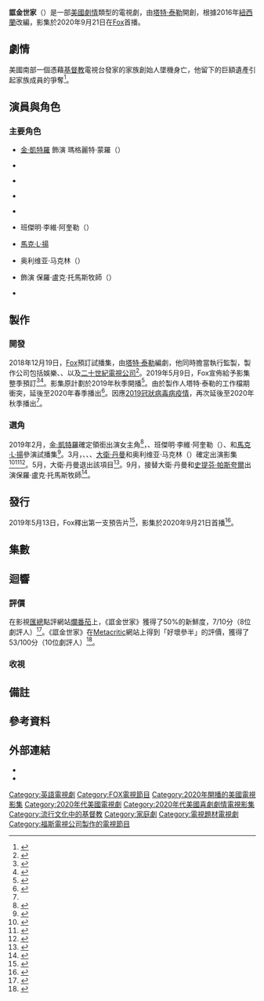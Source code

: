 {{noteTA
|G1=Show
|G2=TV
|G3=Movie
}}
{{Infobox television
| show_name                = 誆金世家
| original_name            = {{lang|en|''Filthy Rich''}}
| image                    = Filthy Rich poster.jpg
| image_size               = 220px
| bgcolour                 = #CBA86C
| colour text              = #000000
| caption                  = 
| genre                    = {{Plainlist|
* [[劇情片|劇情]]
* [[肥皂劇|肥皂劇]] 
}}
| based_on                 = {{Based on|{{le|誆金世家 (2016年電視劇)|Filthy Rich (2016 TV series)|誆金世家}}|蓋文·史特拉文（{{lang|en|Gavin Strawhan}}）<br />瑞秋·朗（{{lang|en|Rachel Lang}}）}}
| developer                = [[塔特·泰勒|塔特·泰勒]]
| starring                 = {{Plainlist|
* [[金·凱特羅|金·凱特羅]]
* {{le|梅利亚·科尔林|Melia Kreiling}}
* {{le|史蒂夫·哈里斯 (演員)|Steve Harris (actor)|史蒂夫·哈里斯}}
* {{le|奥布丽·多勒尔|Aubrey Dollar}}
* {{le|科里·科特|Corey Cott}}
* 班傑明·李維·阿奎勒（{{lang|en|Benjamin Levy Aguilar}}）
* [[馬克·L·揚|馬克·L·揚]]
* 奥利维亚·马克林（{{lang|en|Olivia Macklin}}）
* {{le|阿隆·拉扎尔|Aaron Lazar}}
* {{le|傑拉德·麥雷尼|Gerald McRaney}}
}}
| narrated                 =
| theme_music_composer     = 
| opentheme                = 
| endtheme                 = 
| music                    = {{le|傑夫·托恩|Jeff Toyne}}
| country                  = {{US}}
| language                 = 英語
| num_seasons              = 1
| num_episodes             = 10
| list_episodes            = #集數
| executive_producer       = {{Plainlist|
* [[布萊恩·葛瑟|布萊恩·葛瑟]]
* 弗朗西·卡爾福（{{lang|en|Francie Calfo}}）
* 塔特·泰勒
* 約翰·諾里斯（{{lang|en|John Norris}}）
* 艾比·席維亞（{{lang|en|Abe Sylvia}}）
}}
| producer                 = {{Plainlist|
* 金·凱特羅
* 傑森·羅伯茲（{{lang|en|Jason Roberts}}）
}}
| editor                   = {{Plainlist|
* 詹姆斯·D·威尔考克斯（{{lang|en|James D. Wilcox}}）
* 阿曼達·波拉克（{{lang|en|Amanda Pollack}}）
}}
| location                 = 
| cinematography           = 克里斯蒂娜·沃罗斯（{{lang|en|Christina Voros}}）
| camera                   = [[單鏡頭模式|單鏡頭]]
| runtime                  = 41-44分鐘
| company                  = {{Plainlist|
* {{lang|en|Wyolah}}娛樂
* {{lang|en|[[Imagine_Entertainment|Imagine Television]]}}
* {{le|福斯娛樂|Fox Entertainment}}
* [[二十世紀福斯電視公司|二十世紀電視公司]]
}}
| distributor              = {{Plainlist|
* {{le|迪士尼傳媒發行公司|Disney Media Distribution}}
* [[福斯公司|福斯公司]]
}}
| network                  = [[福斯廣播公司|Fox]]
| picture_format           = [[720p|720p]]（[[高清電視|高清]]）
| audio_format             = 
| first_aired              = {{Start date|2020|9|21}}
| last_aired               = {{End date|2020|11|30}}
| website                  = https://www.fox.com/filthy-rich/
| show_name_zh-tw          = 誆金世家
| show_name_zh-hk          = 貪金世家
}}

'''誆金世家'''（{{lang-en|''Filthy Rich''}}）是一部[[美國|美國]][[劇情片|劇情]]類型的電視劇，由[[塔特·泰勒|塔特·泰勒]]開創，根據2016年[[紐西蘭|紐西蘭]]{{le|誆金世家 (2016年電視劇)|Filthy Rich (2016 TV series)|同名影集}}改編，影集於2020年9月21日在[[福斯廣播公司|Fox]]首播。

== 劇情 ==
美國南部一個憑藉[[基督教|基督教]]電視台發家的家族創始人墜機身亡，他留下的巨額遺產引起家族成員的爭奪<ref>{{cite web|url=https://deadline.com/2019-20-fox-new-series/|title=2019-20 Fox New Series|work=Deadline Hollywood|accessdate=2019-09-08|archive-date=2021-05-13|archive-url=https://web.archive.org/web/20210513040533/https://deadline.com/2019-20-fox-new-series/|dead-url=no}}</ref>。

== 演員與角色 ==
=== 主要角色 ===
* [[金·凱特羅|金·凱特羅]] 飾演 瑪格麗特·蒙羅（{{lang|en|Margaret Monreaux}}）

* {{le|梅利亚·科尔林|Melia Kreiling}}

* {{le|史蒂夫·哈里斯 (演員)|Steve Harris (actor)|史蒂夫·哈里斯}}

* {{le|奥布丽·多勒尔|Aubrey Dollar}}

* {{le|科里·科特|Corey Cott}}

* 班傑明·李維·阿奎勒（{{lang|en|Benjamin Levy Aguilar}}）

* [[馬克·L·揚|馬克·L·揚]]

* 奥利维亚·马克林（{{lang|en|Olivia Macklin}}）

* {{le|阿隆·拉扎尔|Aaron Lazar}} 飾演 保羅·盧克·托馬斯牧師（{{lang|en|Reverend Paul Luke Thomas}}）

* {{le|傑拉德·麥雷尼|Gerald McRaney}}

== 製作 ==
=== 開發 ===
2018年12月19日，[[福斯廣播公司|Fox]]預訂試播集，由[[塔特·泰勒|塔特·泰勒]]編劇，他同時擔當執行監製，製作公司包括{{lang|en|Wyolah}}娛樂、{{lang|en|[[Imagine_Entertainment|Imagine Television]]}}、{{le|福斯娛樂|Fox Entertainment}}以及[[二十世紀福斯電視公司|二十世紀電視公司]]<ref>{{Cite web|url=https://deadline.com/2018/12/filthy-rich-fox-pilot-tate-taylor-southern-drama-magine-tv-to-pilot-new-zealand-format-1202523062/|title=Fox Orders Tate Taylor Southern Drama Pilot ‘Filthy Rich’ From Imagine & 20th TV|first=Nellie|last=Andreeva|date=2018-12-19|work=[[Deadline_Hollywood|Deadline Hollywood]]|accessdate=2019-05-09|archive-date=2021-05-13|archive-url=https://web.archive.org/web/20210513050346/https://deadline.com/2018/12/filthy-rich-fox-pilot-tate-taylor-southern-drama-magine-tv-to-pilot-new-zealand-format-1202523062/|dead-url=no}}</ref>。2019年5月9日，Fox宣佈給予影集整季預訂<ref>{{cite web|url=https://tvline.com/2019/05/11/kim-cattrall-filthy-rich-series-order-fox-drama/|title=Kim Cattrall's Soapy Family Drama Filthy Rich Scores Series Order at Fox|last=Iannucci|first=Rebecca|date=2019-05-11|work=TVLine|accessdate=2019-05-11|archive-date=2021-05-13|archive-url=https://web.archive.org/web/20210513040556/https://tvline.com/2019/05/11/kim-cattrall-filthy-rich-series-order-fox-drama/|dead-url=no}}</ref><ref>{{Cite web|url=https://deadline.com/2019/05/fox-orders-drama-series-prodigal-son-deputy-next-weisman-katims-bubble-dramas-1202610963/|title=Fox Picks Up 4 New Drama Series: ‘Prodigal Son’, ‘Deputy’, ‘NeXt’ & Weisman/Katims; What Does It Mean For Network’s Bubble Dramas?|first1=Nellie|last1=Andreeva|date=2019-05-09|work=Deadline Hollywood|accessdate=2019-05-10|archive-date=2019-05-11|archive-url=https://web.archive.org/web/20190511022247/https://deadline.com/2019/05/fox-orders-drama-series-prodigal-son-deputy-next-weisman-katims-bubble-dramas-1202610963/|dead-url=no}}</ref>。影集原計劃於2019年秋季開播<ref name=":0">{{Cite web|url=https://deadline.com/2020/05/fox-filthy-rich-next-abc-united-we-fall-fall-premiere-nets-look-originals-2020-21-season-amid-pandemic-1202927794/|title=Fox’s ‘Filthy Rich’ & ‘NeXt’, ABC’s ‘United We Fall’ Eye Fall Premieres As Nets Look To Secure Originals For 2020-21 Season Amid Pandemic|first1=Nellie|last1=Andreeva|date=2020-05-06|work=Deadline Hollywood|accessdate=2020-05-07|archive-date=2020-05-06|archive-url=https://web.archive.org/web/20200506222454/https://deadline.com/2020/05/fox-filthy-rich-next-abc-united-we-fall-fall-premiere-nets-look-originals-2020-21-season-amid-pandemic-1202927794/|dead-url=no}}</ref>。由於製作人塔特·泰勒的工作檔期衝突，延後至2020年春季播出<ref name=":1">{{cite web|title='Last Man Standing': Fox Brass On Benching Hit Sitcom & No Live-Action Comedy On Fall Schedule|url=https://deadline.com/2019/05/last-man-standing-held-midseason-no-fall-2019-schedule-fox-executives-lo-live-action-comedies-comedy-strategy-1202613458/|work=[[Deadline_Hollywood|Deadline Hollywood]]|last=Andreeva|first=Nellie|date=2019-05-13|accessdate=2019-05-15|archive-date=2021-02-03|archive-url=https://web.archive.org/web/20210203183128/https://deadline.com/2019/05/last-man-standing-held-midseason-no-fall-2019-schedule-fox-executives-lo-live-action-comedies-comedy-strategy-1202613458/|dead-url=no}}</ref>。因應[[2019冠狀病毒病疫情|2019冠狀病毒病疫情]]，再次延後至2020年秋季播出<ref name="SeriesPremiere" />。

=== 選角 ===
2019年2月，[[金·凱特羅|金·凱特羅]]確定領銜出演女主角<ref>{{Cite web|url=https://deadline.com/2019/02/kim-cattrall-star-filthy-rich-tate-taylor-fox-southern-drama-pilot-1202563288/|title=Kim Cattrall To Star In Tate Taylor’s Fox Southern Drama Pilot ‘Filthy Rich’|first=Nellie|last=Andreeva|date=2019-02-25|work=Deadline Hollywood|accessdate=2019-05-09|archive-date=2021-05-13|archive-url=https://web.archive.org/web/20210513041728/https://deadline.com/2019/02/kim-cattrall-star-filthy-rich-tate-taylor-fox-southern-drama-pilot-1202563288/|dead-url=no}}</ref>，{{le|奥布丽·多勒尔|Aubrey Dollar}}、班傑明·李維·阿奎勒（{{lang|en|Benjamin Levy Aguilar}}）、{{le|科里·科特|Corey Cott}}和[[馬克·L·揚|馬克·L·揚]]參演試播集<ref>{{Cite web|url=https://deadline.com/2019/02/filthy-rich-aubrey-dollar-benjamin-aguilar-corey-cott-mark-l-young-cast-fox-drama-pilot-1202565101/|title=‘Filthy Rich’: Aubrey Dollar, Benjamin Aguilar, Corey Cott & Mark L. Young Cast In Fox Drama Pilot|first=Nellie|last=Andreeva|date=2019-02-25|work=Deadline Hollywood|accessdate=2019-05-09|archive-date=2021-05-13|archive-url=https://web.archive.org/web/20210513040637/https://deadline.com/2019/02/filthy-rich-aubrey-dollar-benjamin-aguilar-corey-cott-mark-l-young-cast-fox-drama-pilot-1202565101/|dead-url=no}}</ref>。3月，{{le|傑拉德·麥雷尼|Gerald McRaney}}、{{le|史蒂夫·哈里斯 (演員)|Steve Harris (actor)|史蒂夫·哈里斯}}、{{le|梅利亚·科尔林|Melia Kreiling}}、[[大衛·丹曼|大衛·丹曼]]和奥利维亚·马克林（{{lang|en|Olivia Macklin}}）確定出演影集<ref>{{Cite web|url=https://deadline.com/2019/03/gerald-mcraney-cast-tate-taylor-fox-southern-drama-pilot-filthy-rich-1202570604/|title=Gerald McRaney To Star In Tate Taylor’s Fox Southern Drama Pilot ‘Filthy Rich’|first=Nellie|last=Andreeva|date=2019-03-06|accessdate=2019-05-09|work=Deadline Hollywood|archive-date=2021-05-13|archive-url=https://web.archive.org/web/20210513040642/https://deadline.com/2019/03/gerald-mcraney-cast-tate-taylor-fox-southern-drama-pilot-filthy-rich-1202570604/|dead-url=no}}</ref><ref>{{Cite web|url=https://deadline.com/2019/03/filthy-rich-steve-harris-melia-kreiling-to-co-star-in-tate-taylors-fox-drama-pilot-1202571005/|title=‘Filthy Rich’: Steve Harris & Melia Kreiling To Co-Star In Tate Taylor’s Fox Drama Pilot|first=Nellie|last=Andreeva|date=2019-03-06|work=Deadline Hollywood|accessdate=2019-11-24|archive-date=2021-05-13|archive-url=https://web.archive.org/web/20210513040658/https://deadline.com/2019/03/filthy-rich-steve-harris-melia-kreiling-to-co-star-in-tate-taylors-fox-drama-pilot-1202571005/|dead-url=no}}</ref><ref>{{Cite web|url=https://deadline.com/2019/03/filthy-rich-david-denman-olivia-macklin-cast-in-tate-taylors-fox-drama-pilot-1202572543/|title=‘Filthy Rich’: David Denman & Olivia Macklin Cast In Tate Taylor’s Fox Drama Pilot|first=Denise|last=Petski|date=2019-03-10|work=Deadline Hollywood|accessdate=2019-05-09|archive-date=2021-05-13|archive-url=https://web.archive.org/web/20210513040706/https://deadline.com/2019/03/filthy-rich-david-denman-olivia-macklin-cast-in-tate-taylors-fox-drama-pilot-1202572543/|dead-url=no}}</ref>。5月，大衛·丹曼退出該項目<ref>{{cite web|url=https://deadline.com/2019/05/filthy-rich-recast-series-regular-david-denman-exits-fox-drama-series-1202613142/|title=‘Filthy Rich’ Recasts A Series Regular As David Denman Exits Fox Drama|first=Nellie|last=Andreeva|date=2019-05-12|work=Deadline Hollywood|accessdate=2019-05-12|archive-date=2021-05-13|archive-url=https://web.archive.org/web/20210513040659/https://deadline.com/2019/05/filthy-rich-recast-series-regular-david-denman-exits-fox-drama-series-1202613142/|dead-url=no}}</ref>。9月，{{le|阿隆·拉扎尔|Aaron Lazar}}接替大衛·丹曼和[[史提芬·帕斯夸爾|史提芬·帕斯夸爾]]出演保羅·盧克·托馬斯牧師<ref>{{cite web|url=https://deadline.com/2019/09/filthy-rich-xaaron-lazar-cast-new-fox-series-steven-pasquale-departs-1202728407/|title=‘Filthy Rich’: Aaron Lazar Cast In New Fox Series As Steven Pasquale Departs|first=Nellie|last=Andreeva|date=2019-09-13|work=Deadline Hollywood|accessdate=2019-09-14|archive-date=2021-05-13|archive-url=https://web.archive.org/web/20210513040703/https://deadline.com/2019/09/filthy-rich-xaaron-lazar-cast-new-fox-series-steven-pasquale-departs-1202728407/|dead-url=no}}</ref>。

== 發行 ==
2019年5月13日，Fox釋出第一支預告片<ref>{{cite web|url=https://deadline.com/video/fox-new-series-trailers-outmatched-filthy-rich-prodigal-son-deputy-not-just-me-next-bh90210/|title=Fox New Series Trailers: ‘Outmatched’, ‘Filthy Rich’, ‘Prodigal Son’, ‘Deputy’, ‘Not Just Me’, ‘Next’, ‘BH90210’ Teaser|last=Petski|first=Denise|date=2019-05-13|website=Deadline Hollywood|accessdate=2019-05-14|archive-date=2019-06-04|archive-url=https://web.archive.org/web/20190604001415/https://deadline.com/video/fox-new-series-trailers-outmatched-filthy-rich-prodigal-son-deputy-not-just-me-next-bh90210/|dead-url=no}}</ref>，影集於2020年9月21日首播<ref name="SeriesPremiere">{{cite web|url=https://tvline.com/2020/07/31/filthy-rich-premiere-date-fox-series-las-finest/|title=Fox Sets Filthy Rich and L.A.'s Finest Premiere Dates — Watch New Trailers|website=TVLine|first=Rebecca|last=Iannucci|date=2020-07-31|accessdate=2020-07-31|archive-date=2021-05-13|archive-url=https://web.archive.org/web/20210513050344/https://tvline.com/2020/07/31/filthy-rich-premiere-date-fox-series-las-finest/|dead-url=no}}</ref>。

== 集數 ==
{{Episode table |background=#CBA86C |overall= |title= |aux1= |aux1T=譯名 |director= |writer= |writerR=<ref name="WGA">{{Cite web |url=https://directories.wga.org/project/1189968/filthy-rich-2019 |title=Filthy Rich |website=Writers Guild of America West |access-date=2020-08-02 |archive-date=2021-05-13 |archive-url=https://web.archive.org/web/20210513041808/https://directories.wga.org/project/1189968/filthy-rich-2019 |dead-url=no }}</ref> |airdate= |airdateR=<ref name="TFC">{{cite web |title=Filthy Rich – Listings |url=http://www.thefutoncritic.com/showatch/filthy-rich/listings/ |website=[[The_Futon_Critic|The Futon Critic]] |accessdate=2020-09-21}}</ref> |prodcode= |viewers= |country=美國 |episodes=
{{Episode list
 |EpisodeNumber   = 1
 |AltTitle        = {{lang|en|Pilot}}
 |Aux1            = 試播集
 |DirectedBy      = [[塔特·泰勒|塔特·泰勒]]
 |WrittenBy       = {{StoryTeleplay|t=塔特·泰勒}}
 |OriginalAirDate = {{Start date|2020|9|21}} 
 |ProdCode        = 1BWJ01
 |Viewers         = 3.03<ref name="1.01">{{cite web|url=http://www.showbuzzdaily.com/articles/showbuzzdailys-top-150-monday-cable-originals-network-finals-9-21-2020.html|title=Updated: ShowBuzzDaily's Top 150 Monday Cable Originals & Network Finals: 9.21.2020|last=Metcalf|first=Mitch|date=2020-09-22|work=Showbuzz Daily|accessdate=2020-09-22|archive-date=2021-04-22|archive-url=https://web.archive.org/web/20210422024252/http://www.showbuzzdaily.com/articles/showbuzzdailys-top-150-monday-cable-originals-network-finals-9-21-2020.html|dead-url=no}}</ref>
 |ShortSummary    = 
 |LineColor       = #CBA86C
}}
{{Episode list
 |EpisodeNumber   = 2
 |AltTitle        = {{lang|en|John 3:3}}
 |Aux1            = 約翰福音3:3
 |DirectedBy      = 塔特·泰勒
 |WrittenBy       = 艾比·席維亞
 |OriginalAirDate = {{Start date|2020|9|28}}{{efn|name=Hulu|本集於2020年9月22日提前在[[福斯廣播公司|Fox]]官網和[[Hulu|Hulu]]播出。}}
 |ProdCode        = 1BWJ02
 |Viewers         = 2.14<ref name="1.02">{{cite web|url=http://www.showbuzzdaily.com/articles/showbuzzdailys-top-150-monday-cable-originals-network-finals-9-28-2020.html|title=Updated: ShowBuzzDaily's Top 150 Monday Cable Originals & Network Finals: 9.28.2020|last=Metcalf|first=Mitch|date=2020-09-29|work=Showbuzz Daily|accessdate=2020-09-29|archive-date=2021-01-22|archive-url=https://web.archive.org/web/20210122124936/http://www.showbuzzdaily.com/articles/showbuzzdailys-top-150-monday-cable-originals-network-finals-9-28-2020.html|dead-url=no}}</ref>
 |ShortSummary    = 
 |LineColor       = #CBA86C
}}
{{Episode list
 |EpisodeNumber   = 3
 |AltTitle        = {{lang|en|Psalm 25:3}}
 |Aux1            = 詩篇25:3
 |DirectedBy      = {{le|詹恩·特纳|Jann Turner}}
 |WrittenBy       = 布萊爾·辛格
 |OriginalAirDate = {{Start date|2020|10|5}}{{efn|name=Hulu}}
 |ProdCode        = 1BWJ03
 |Viewers         = 1.63<ref name="1.03">{{cite web|url=http://www.showbuzzdaily.com/articles/showbuzzdailys-top-150-monday-cable-originals-network-finals-10-5-2020.html|title=Updated: ShowBuzzDaily's Top 150 Monday Cable Originals & Network Finals: 10.5.2020|last=Metcalf|first=Mitch|date=2020-10-06|work=Showbuzz Daily|accessdate=2020-10-06|archive-date=2021-01-22|archive-url=https://web.archive.org/web/20210122120307/http://www.showbuzzdaily.com/articles/showbuzzdailys-top-150-monday-cable-originals-network-finals-10-5-2020.html|dead-url=no}}</ref>
 |ShortSummary    = 
 |LineColor       = #CBA86C
}}
{{Episode list
 |EpisodeNumber   = 4
 |AltTitle        = {{lang|en|Romans 8:30}}
 |Aux1            = 羅馬書8:30
 |DirectedBy      = 塔特·泰勒
 |WrittenBy       = {{le|莎莉·霍爾曼|Sheri Holman}}
 |OriginalAirDate = {{Start date|2020|10|19}}
 |ProdCode        = 1BWJ04
 |Viewers         = 1.71<ref name="1.04">{{cite web|url=http://www.showbuzzdaily.com/articles/showbuzzdailys-top-150-monday-cable-originals-network-finals-10-19-2020.html|title=Updated: ShowBuzzDaily's Top 150 Monday Cable Originals & Network Finals: 10.19.2020|last=Metcalf|first=Mitch|date=2020-10-20|work=Showbuzz Daily|accessdate=2020-10-20|archive-date=2020-12-02|archive-url=https://web.archive.org/web/20201202191242/http://www.showbuzzdaily.com/articles/showbuzzdailys-top-150-monday-cable-originals-network-finals-10-19-2020.html|dead-url=no}}</ref>
 |ShortSummary    = 
 |LineColor       = #CBA86C
}}
{{Episode list
 |EpisodeNumber   = 5
 |AltTitle        = {{lang|en|Proverbs 20:6}}
 |Aux1            = 箴言20:6
 |DirectedBy      = [[霍華德·德芝|霍華德·德芝]]
 |WrittenBy       = 傑拉德·奎斯塔＆C·A·約翰遜
 |OriginalAirDate = {{Start date|2020|10|26}}
 |ProdCode        = 1BWJ05
 |Viewers         = 1.39<ref name="1.05">{{cite web|url=http://www.showbuzzdaily.com/articles/showbuzzdailys-top-150-monday-cable-originals-network-finals-10-26-2020.html|title=Updated: ShowBuzzDaily's Top 150 Monday Cable Originals & Network Finals: 10.26.2020|last=Metcalf|first=Mitch|date=2020-10-26|work=Showbuzz Daily|accessdate=2020-10-26|archive-date=2021-05-13|archive-url=https://web.archive.org/web/20210513040807/http://www.showbuzzdaily.com/articles/showbuzzdailys-top-150-monday-cable-originals-network-finals-10-26-2020.html|dead-url=no}}</ref>
 |ShortSummary    = 
 |LineColor       = #CBA86C
}}
{{Episode list
 |EpisodeNumber   = 6
 |AltTitle        = {{lang|en|Hebrews 9:15}}
 |Aux1            = 希伯來書9:15
 |DirectedBy      = 塔特·泰勒
 |WrittenBy       = 瑞德·羅西＆妮娜·史蒂芬
 |OriginalAirDate = {{Start date|2020|11|2}}
 |ProdCode        = 1BWJ06
 |Viewers         = 1.10<ref name="1.06">{{cite web|url=http://www.showbuzzdaily.com/articles/showbuzzdailys-top-150-monday-cable-originals-network-finals-11-2-2020.html|title=Updated: ShowBuzzDaily's Top 150 Monday Cable Originals & Network Finals: 11.2.2020|last=Metcalf|first=Mitch|date=2020-11-03|work=Showbuzz Daily|accessdate=2020-11-03|archive-date=2021-05-13|archive-url=https://web.archive.org/web/20210513040813/http://www.showbuzzdaily.com/articles/showbuzzdailys-top-150-monday-cable-originals-network-finals-11-2-2020.html|dead-url=no}}</ref>
 |ShortSummary    = 
 |LineColor       = #CBA86C
}}
{{Episode list
 |EpisodeNumber   = 7
 |AltTitle        = {{lang|en|2 Corinthians 3:17}}
 |Aux1            = 哥林多後書3:17
 |DirectedBy      = 霍華德·德芝
 |WrittenBy       = 布萊恩·古魯博夫
 |OriginalAirDate = {{Start date|2020|11|9}}
 |ProdCode        = 1BWJ07
 |Viewers         = 1.19<ref name="1.07">{{cite web|url=http://www.showbuzzdaily.com/articles/showbuzzdailys-top-150-monday-cable-originals-network-finals-11-9-2020.html|title=Updated: ShowBuzzDaily's Top 150 Monday Cable Originals & Network Finals: 11.9.2020|last=Metcalf|first=Mitch|date=2020-11-10|work=Showbuzz Daily|accessdate=2020-11-10|archive-date=2021-05-13|archive-url=https://web.archive.org/web/20210513040845/http://www.showbuzzdaily.com/articles/showbuzzdailys-top-150-monday-cable-originals-network-finals-11-9-2020.html|dead-url=no}}</ref>
 |ShortSummary    = 
 |LineColor       = #CBA86C
}}
{{Episode list
 |EpisodeNumber   = 8
 |AltTitle        = {{lang|en|James 4:1}}
 |Aux1            = 雅各書4:1
 |DirectedBy      = 克里斯蒂娜·沃羅斯
 |WrittenBy       = 莎莉·霍爾曼
 |OriginalAirDate = {{Start date|2020|11|16}}
 |ProdCode        = 1BWJ08
 |Viewers         = 1.16<ref name="1.08">{{cite web|url=http://www.showbuzzdaily.com/articles/showbuzzdailys-top-150-monday-cable-originals-network-finals-11-16-2020.html|title=Updated: ShowBuzzDaily's Top 150 Monday Cable Originals & Network Finals: 11.16.2020|last=Metcalf|first=Mitch|date=2020-11-17|work=Showbuzz Daily|accessdate=2020-11-17|archive-date=2020-11-30|archive-url=https://web.archive.org/web/20201130133555/http://www.showbuzzdaily.com/articles/showbuzzdailys-top-150-monday-cable-originals-network-finals-11-16-2020.html|dead-url=no}}</ref>
 |ShortSummary    = 
 |LineColor       = #CBA86C
}}
{{Episode list
 |EpisodeNumber   = 9
 |AltTitle        = {{lang|en|Romans 12:21}}
 |Aux1            = 羅馬書12:21
 |DirectedBy      = {{le|比利·伍德拉夫|Billie Woodruff}}
 |WrittenBy       = 傑拉德·奎斯塔＆布萊爾·辛格
 |OriginalAirDate = {{Start date|2020|11|23}}
 |ProdCode        = 1BWJ09
 |Viewers         = 1.20<ref name="1.09">{{cite web|url=http://www.showbuzzdaily.com/articles/showbuzzdailys-top-150-monday-cable-originals-network-finals-11-23-2020.html|title=Updated: ShowBuzzDaily's Top 150 Monday Cable Originals & Network Finals: 11.23.2020|last=Metcalf|first=Mitch|date=2020-11-24|work=Showbuzz Daily|accessdate=2020-11-24|archive-date=2020-11-26|archive-url=https://web.archive.org/web/20201126161620/http://www.showbuzzdaily.com/articles/showbuzzdailys-top-150-monday-cable-originals-network-finals-11-23-2020.html|dead-url=no}}</ref>
 |ShortSummary    = 
 |LineColor       = #CBA86C
}}
{{Episode list
 |EpisodeNumber   = 10
 |AltTitle        = {{lang|en|1 Corinthians 3:13}}
 |Aux1            = 哥林多前書3:13
 |DirectedBy      = 塔特·泰勒
 |WrittenBy       = {{StoryTeleplay|t=莎莉·霍爾曼＆布萊恩·古魯博夫|s=莎莉·霍爾曼|tfirst=y}}
 |OriginalAirDate = {{Start date|2020|11|30}}
 |ProdCode        = 1BWJ10
 |Viewers         = 1.24<ref name="1.10">{{cite web|url=http://www.showbuzzdaily.com/articles/showbuzzdailys-top-150-monday-cable-originals-network-finals-11-30-2020.html|title=Updated: ShowBuzzDaily's Top 150 Monday Cable Originals & Network Finals: 11.30.2020|last=Metcalf|first=Mitch|date=2020-12-01|work=Showbuzz Daily|accessdate=2020-12-02|archive-date=2020-12-02|archive-url=https://web.archive.org/web/20201202234403/http://www.showbuzzdaily.com/articles/showbuzzdailys-top-150-monday-cable-originals-network-finals-11-30-2020.html|dead-url=no}}</ref>
 |ShortSummary    = 
 |LineColor       = #CBA86C
}}
}}

== 迴響 ==
=== 評價 ===
在影視[[匯總媒體|匯總]]點評網站[[爛番茄|爛番茄]]上，《誆金世家》獲得了50%的新鮮度，7/10分（8位劇評人）<ref>{{cite web|url=https://www.rottentomatoes.com/tv/filthy_rich/s01|title=Filthy Rich: Season 1 (2020)|website=[[Rotten_Tomatoes|Rotten Tomatoes]]|accessdate=2020-09-21|archive-date=2021-05-13|archive-url=https://web.archive.org/web/20210513040837/https://www.rottentomatoes.com/tv/filthy_rich/s01|dead-url=no}}</ref>。《誆金世家》在[[Metacritic|Metacritic]]網站上得到「好壞參半」的評價，獲得了53/100分（10位劇評人）<ref>{{cite web|url=https://www.metacritic.com/tv/filthy-rich/season-1|title=Filthy Rich: Season 1|website=[[Metacritic|Metacritic]]|accessdate=2020-09-21|archive-date=2021-05-13|archive-url=https://web.archive.org/web/20210513040845/https://www.metacritic.com/tv/filthy-rich/season-1|dead-url=no}}</ref>。

=== 收視 ===
{{Television episode ratings
| width     = 99
| noshare   = y
| show_rsc  = y
| show_viewersc = y
| refc = <ref>{{cite web |url=https://tvseriesfinale.com/tv-show/filthy-rich-season-one-ratings/ |title=''Filthy Rich'': Season One Ratings |website=TV Series Finale |date=2020-10-20 |access-date=2020-10-23 |language=en-US}}</ref>

| title1    = [[#ep1|試播集]]
| date1     = {{Start date|2020|9|21}}
| rs1       = 0.5
| rsc1      = n/a
| viewers1  = 3.03<ref name="1.01" />
| viewersc1 = n/a
| dvr1      = 0.2
| dvrv1     = 1.40
| total1    = 0.7
| totalv1   = 4.43<ref>{{cite web|url=https://variety.com/2020/tv/news/live7-ratings-premiere-week-masked-singer-football-dominate-1234794753/|title=Live+7 Ratings for Premiere Week: ‘Masked Singer’ and Football Dominate|last=Thorne|first=Will|date=2020-10-06|work=[[Variety_(magazine)|Variety]]|accessdate=2020-10-08|archive-date=2020-10-06|archive-url=https://web.archive.org/web/20201006230715/https://variety.com/2020/tv/news/live7-ratings-premiere-week-masked-singer-football-dominate-1234794753/|dead-url=no}}</ref>

| title2    = [[#ep2|約翰福音3:3]]
| date2     = {{Start date|2020|9|28}}
| rs2       = 0.3
| rsc2      = -40.00
| viewers2  = 2.14<ref name="1.02"/>
| viewersc2 = -29.37
| dvr2      = 0.2
| dvrv2     = 1.07
| total2    = 0.5
| totalv2   = 3.21<ref>{{cite web|url=https://variety.com/2020/tv/news/live7-ratings-week-of-sept-28-masked-singer-presidential-debate-1234803474/|title=Live+7 Ratings for Week of Sept. 28: ‘Masked Singer’ Almost Catches Presidential Debate|last=Thorne|first=Will|work=Variety|date=2020-10-13|accessdate=2020-10-13|archive-date=2020-10-15|archive-url=https://web.archive.org/web/20201015075109/https://variety.com/2020/tv/news/live7-ratings-week-of-sept-28-masked-singer-presidential-debate-1234803474/|dead-url=no}}</ref>

| title3    = [[#ep3|詩篇25:3]]
| date3     = {{Start date|2020|10|5}}
| rs3       = 0.3
| rsc3      = 0
| viewers3  = 1.63<ref name="1.03"/>
| viewersc3 = -23.90
| dvr3      = 
| dvrv3     = 
| total3    = 
| totalv3   =

| title4    = [[#ep4|羅馬書8:30]]
| date4     = {{Start date|2020|10|19}}
| rs4       = 0.4
| rsc4      = 33.33
| viewers4  = 1.71<ref name="1.04"/>
| viewersc4 = 5.04
| dvr4      = 
| dvrv4     = 
| total4    = 
| totalv4   =

| title5    = [[#ep5|箴言20:6]]
| date5     = {{Start date|2020|10|26}}
| rs5       = 0.3
| rsc5      = -25.00
| viewers5  = 1.39<ref name="1.05"/>
| viewersc5 = -18.90
| dvr5      = 0.2
| dvrv5     = 0.97
| total5    = 0.5
| totalv5   = 2.36<ref>{{cite web|url=https://variety.com/2020/tv/news/this-is-us-season-5-premiere-live7-ratings-1234827563/|title=Live+7 Ratings for Week of Oct. 26: 'This Is Us' Premiere Grows 86% to Top Delayed Charts|last=Thorne|first=Will|work=Variety|date=2020-11-10|accessdate=2020-11-10|archive-date=2020-11-11|archive-url=https://web.archive.org/web/20201111002832/https://variety.com/2020/tv/news/this-is-us-season-5-premiere-live7-ratings-1234827563/|dead-url=no}}</ref>

| title6    = [[#ep6|希伯來書9:15]]
| date6     = {{Start date|2020|11|2}}
| rs6       = 0.3
| rsc6      = 0
| viewers6  = 1.10<ref name="1.06"/>
| viewersc6 = -20.71
| dvr6      = 0.2
| dvrv6     = 1.04
| total6    = 0.5
| totalv6   = 2.14<ref>{{cite web|url=https://variety.com/2020/tv/news/the-good-doctor-season-4-premiere-live7-ratings-1234834108/|title=Live+7 Ratings for Week of Nov. 2: 'The Good Doctor' Premiere Adds 4.5 Million Viewers|last=Thorne|first=Will|work=Variety|date=2020-11-17|accessdate=2020-11-17|archive-date=2020-11-17|archive-url=https://web.archive.org/web/20201117235925/https://variety.com/2020/tv/news/the-good-doctor-season-4-premiere-live7-ratings-1234834108/|dead-url=no}}</ref>

| title7    = [[#ep7|哥林多後書3:17]]
| date7     = {{Start date|2020|11|9}}
| rs7       = 0.3
| rsc7      = 0
| viewers7  = 1.19<ref name="1.07"/>
| viewersc7 = 8.28
| dvr7      = 0.1
| dvrv7     = 0.88
| total7    = 0.4
| totalv7   = 2.05<ref>{{cite web|url=https://programminginsider.com/monday-final-ratings-vencer-el-desamor-debut-on-univision-more-than-doubles-its-spanish-language-time-slot-competition/|title=Monday Final Ratings: ‘Vencer El Desamor’ Debut on Univision More Than Doubles its Spanish-Language Time Slot Competition|last=Pucci|first=Douglas|work=programminginsider|date=2020-11-18|accessdate=2020-11-18|archive-date=2021-05-13|archive-url=https://web.archive.org/web/20210513040918/https://programminginsider.com/monday-final-ratings-vencer-el-desamor-debut-on-univision-more-than-doubles-its-spanish-language-time-slot-competition/|dead-url=no}}</ref>

| title8    = [[#ep8|雅各書4:1]]
| date8     = {{Start date|2020|11|16}}
| rs8       = 0.2
| rsc8      = -33.33
| viewers8  = 1.16<ref name="1.08"/>
| viewersc8 = -2.69
| dvr8      = 
| dvrv8     = 
| total8    = 
| totalv8   =
 
| title9    = [[#ep9|羅馬書12:21]]
| date9     = {{Start date|2020|11|23}}
| rs9       = 0.3
| rsc9      = 50.00
| viewers9  = 1.20<ref name="1.09"/>
| viewersc9 = 3.37
| dvr9      =
| dvrv9     =
| total9    = 
| totalv9   =

| title10   = [[#ep10|哥林多前書3:13]]
| date10    = {{Start date|2020|11|30}}
| rs10      = 0.3
| rsc10     = 0
| viewers10 = 1.24<ref name="1.10"/>
| viewersc10= 3.34
| dvr10     =
| dvrv10    =
| total10   =
| totalv10  = 
}}

== 備註 ==
{{Reflist|group=lower-alpha}}

== 參考資料 ==
{{Reflist|30em}}

== 外部連結 ==
* {{Official|https://www.fox.com/filthy-rich/}}
*{{IMDb title|tt10327526}}

{{DEFAULTSORT:Filthy Rich}}
[[Category:英語電視劇|Category:英語電視劇]]
[[Category:FOX電視節目|Category:FOX電視節目]]
[[Category:2020年開播的美國電視影集|Category:2020年開播的美國電視影集]]
[[Category:2020年代美國電視劇|Category:2020年代美國電視劇]]
[[Category:2020年代美國喜劇劇情電視影集|Category:2020年代美國喜劇劇情電視影集]]
[[Category:流行文化中的基督教|Category:流行文化中的基督教]]
[[Category:家庭劇|Category:家庭劇]]
[[Category:電視題材電視劇|Category:電視題材電視劇]]
[[Category:福斯電視公司製作的電視節目|Category:福斯電視公司製作的電視節目]]
